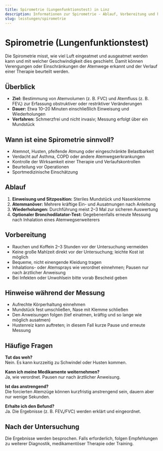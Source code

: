 ```yaml
---
title: Spirometrie (Lungenfunktionstest) in Linz
description: Informationen zur Spirometrie - Ablauf, Vorbereitung und häufige Fragen zur Lungenfunktionsprüfung.
slug: leistungen/spirometrie
---
```



# Spirometrie (Lungenfunktionstest)

Die Spirometrie misst, wie viel Luft eingeatmet und ausgeatmet werden kann und mit welcher Geschwindigkeit dies geschieht. Damit können Verengungen oder Einschränkungen der Atemwege erkannt und der Verlauf einer Therapie beurteilt werden.

## Überblick

- **Ziel:** Bestimmung von Atemvolumen (z. B. FVC) und Atemfluss (z. B. FEV₁) zur Erfassung obstruktiver oder restriktiver Veränderungen
- **Dauer:** Etwa 10–20 Minuten einschließlich Einweisung und Wiederholungen
- **Verfahren:** Schmerzfrei und nicht invasiv; Messung erfolgt über ein Mundstück

## Wann ist eine Spirometrie sinnvoll?

- Atemnot, Husten, pfeifende Atmung oder eingeschränkte Belastbarkeit
- Verdacht auf Asthma, COPD oder andere Atemwegserkrankungen
- Kontrolle der Wirksamkeit einer Therapie und Verlaufskontrollen
- Beurteilung vor Operationen
- Sportmedizinische Einschätzung

## Ablauf

1. **Einweisung und Sitzposition:** Steriles Mundstück und Nasenklemme
2. **Atemmanöver:** Mehrere kräftige Ein- und Ausatmungen nach Anleitung
3. **Wiederholungen:** Durchführung meist 2–3 Mal zur sicheren Auswertung
4. **Optionaler Bronchodilatator-Test:** Gegebenenfalls erneute Messung nach Inhalation eines Atemwegserweiterers

## Vorbereitung

- Rauchen und Koffein 2–3 Stunden vor der Untersuchung vermeiden
- Keine große Mahlzeit direkt vor der Untersuchung; leichte Kost ist möglich
- Bequeme, nicht einengende Kleidung tragen
- Inhalations- oder Atemsprays wie verordnet einnehmen; Pausen nur nach ärztlicher Anweisung
- Bei Infekten oder Unwohlsein bitte vorab Bescheid geben

## Hinweise während der Messung

- Aufrechte Körperhaltung einnehmen
- Mundstück fest umschließen, Nase mit Klemme schließen
- Den Anweisungen folgen (tief einatmen, kräftig und so lange wie möglich ausatmen)
- Hustenreiz kann auftreten; in diesem Fall kurze Pause und erneute Messung

## Häufige Fragen

**Tut das weh?**  
Nein. Es kann kurzzeitig zu Schwindel oder Husten kommen.

**Kann ich meine Medikamente weiternehmen?**  
Ja, wie verordnet. Pausen nur nach ärztlicher Anweisung.

**Ist das anstrengend?**  
Die forcierten Atemzüge können kurzfristig anstrengend sein, dauern aber nur wenige Sekunden.

**Erhalte ich den Befund?**  
Ja. Die Ergebnisse (z. B. FEV₁/FVC) werden erklärt und eingeordnet.

## Nach der Untersuchung

Die Ergebnisse werden besprochen. Falls erforderlich, folgen Empfehlungen zu weiterer Diagnostik, medikamentöser Therapie oder Training.

<ScheduleAppointment></ScheduleAppointment>
